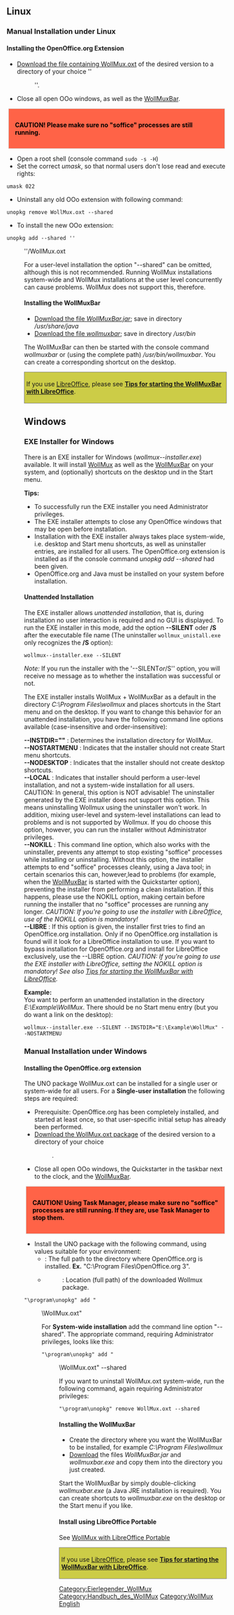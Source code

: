 == Linux ==

=== Manual Installation under Linux ===

==== Installing the OpenOffice.org Extension ====
* [[Download WollMux|Download the file containing WollMux.oxt]] of the desired version to a directory of your choice ''<DIR>''.
* Close all open OOo windows, as well as the [[WollMuxBar]].
<div style="background-color:#FF6347;border:1px solid #D3D3D3;margin:0.3em;padding:1em; color: black;">
'''CAUTION! Please make sure no "soffice" processes are still running.'''
</div>
* Open a root shell (console command <tt>sudo -s -H</tt>)
* Set the correct ''umask'', so that normal users don't lose read and execute rights:
 umask 022
* Uninstall any old OOo extension with following command:
 unopkg remove WollMux.oxt --shared
* To install the new OOo extension:
 unopkg add --shared ''<DIR>''/WollMux.oxt

For a user-level installation the option "--shared" can be omitted, although this is not recommended. Running WollMux installations system-wide and WollMux installations at the user level concurrently can cause problems. WollMux does not support this, therefore.

==== Installing the WollMuxBar ====
* [[Download WollMux|Download the file ''WollMuxBar.jar'']]; save in directory ''/usr/share/java''
* [[Download WollMux|Download the file  ''wollmuxbar'']]; save in directory ''/usr/bin''

The WollMuxBar can then be started with the console command ''wollmuxbar'' or (using the complete path) ''/usr/bin/wollmuxbar''. You can create a corresponding shortcut on the desktop.

<div style="background-color:#CCCC47;border:1px solid gray;padding:0.3em;">
If you use [http://www.libreoffice.org LibreOffice], please see '''[[WollMuxBar#LibreOffice|Tips for starting the WollMuxBar with LibreOffice]]'''.
</div>

== Windows ==

=== EXE Installer for Windows ===
There is an EXE installer for Windows (''wollmux-<VERSION>-installer.exe'') available. It will install [[WollMux]] as well as the [[WollMuxBar]] on your system, and (optionally) shortcuts on the desktop und in the Start menu.

'''Tips:'''
* To successfully run the EXE installer you need Administrator privileges.
* The EXE installer attempts to close any OpenOffice windows that may be open before installation.
* Installation with the EXE installer always takes place system-wide, i.e. desktop and Start menu shortcuts, as well as uninstaller entries, are installed for all users. The OpenOffice.org extension is installed as if the console command ''unopkg add --shared'' had been given.
* OpenOffice.org and Java must be installed on your system before installation.

==== Unattended Installation ====
The EXE installer allows ''unattended installation'', that is, during installation no user interaction is required and no GUI is displayed. To run the EXE installer in this mode, add the option '''--SILENT''' oder '''/S''' after the executable file name (The uninstaller <code>wollmux_unistall.exe</code> only recognizes the '''/S''' option):
 wollmux-<VERSION>-installer.exe --SILENT
''Note:'' If you run the installer with the '--SILENT'' or ''/S'' option, you will receive no message as to whether the installation was successful or not.

The EXE installer installs WollMux + WollMuxBar as a default in the directory ''C:\Program Files\wollmux'' and places shortcuts in the Start menu and on the desktop. If you want to change this behavior for an unattended installation, you have the following command line options available (case-insensitive and order-insensitive):
;'''--INSTDIR="<Installation_Path>"''' : Determines the installation directory for WollMux.
; '''--NOSTARTMENU''' : Indicates that the installer should not create Start menu shortcuts.
; '''--NODESKTOP''' : Indicates that the installer should not create desktop shortcuts.
; '''--LOCAL''' : Indicates that installer should perform a user-level installation, and not a system-wide installation for all users.<br>CAUTION: In general, this option is NOT advisable! The uninstaller generated by the EXE installer does not support this option. This means uninstalling Wollmux using the uninstaller won't work. In addition, mixing user-level and system-level installations can lead to problems and is not supported by Wollmux. If you do choose this option, however, you can run the installer without Administrator privileges.
; '''--NOKILL''' : This command line option, which also works with the uninstaller, prevents any attempt to stop existing "soffice" processes while installing or uninstalling. Without this option, the installer attempts to end "soffice" processes cleanly, using a Java tool; in certain scenarios this can, however,lead to problems (for example, when the [[WollMuxBar]] is started with the Quickstarter option), preventing the installer from performing a clean installation. If this happens, please use the NOKILL option, making certain before running the installer that no "soffice" processes are running any longer. ''CAUTION: If you're going to use the installer with LibreOffice, use of the NOKILL option is mandatory!''
; '''--LIBRE''' : If this option is given, the installer first tries to find an OpenOffice.org installation. Only if no OpenOffice.org installation is found will it look for a LibreOffice installation to use. If you want to bypass installation for OpenOffice.org and install for LibreOffice exclusively, use the --LIBRE option. ''CAUTION: If you're going to use the EXE installer with LibreOffice, setting the NOKILL option is mandatory! See also [[WollMuxBar#LibreOffice|Tips for starting the WollMuxBar with LibreOffice]].''

'''Example:'''<br>
You want to perform an unattended installation in the directory ''E:\Example\WollMux''. There should be no Start menu entry (but you do want a link on the desktop):
 wollmux-<VERSION>-installer.exe --SILENT --INSTDIR="E:\Example\WollMux" --NOSTARTMENU

=== Manual Installation under Windows ===

==== Installing the OpenOffice.org extension ====
The UNO package WollMux.oxt can be installed for a single user or system-wide for all users. For a '''Single-user installation''' the following steps are required:

* Prerequisite: OpenOffice.org has been completely installed, and started at least once, so that user-specific initial setup has already been performed.
* [[Download WollMux|Download the WollMux.oxt package]] of the desired version to a directory of your choice <DIR>.
* Close all open OOo windows, the Quickstarter in the taskbar next to the clock, and the [[WollMuxBar]].
<div style="background-color:#FF6347;border:1px solid #D3D3D3;margin:0.3em;padding:1em; color: black;">
'''CAUTION! Using Task Manager, please make sure no "soffice" processes are still running. If they are, use Task Manager to stop them.'''
</div>

* Install the UNO package with the following command, using values suitable for your environment:
** <OOo_Path>: The full path to the directory where OpenOffice.org is installed. '''Ex.''' "C:\Program Files\OpenOffice.org 3".
** <DIR>: Location (full path) of the downloaded Wollmux package.
 "<OOo_Path>\program\unopkg" add "<DIR>\WollMux.oxt"

For '''System-wide installation''' add the command line option "--shared". The appropriate command, requiring Administrator privileges, looks like this:
 "<OOo_Path>\program\unopkg" add "<DIR>\WollMux.oxt" --shared

If you want to uninstall WollMux.oxt system-wide, run the following command, again requiring Administrator privileges:
 "<OOo_Path>\program\unopkg" remove WollMux.oxt --shared

==== Installing the WollMuxBar ====
* Create the directory where you want the WollMuxBar to be installed, for example ''C:\Program Files\wollmux''
* [[Download WollMux|Download]] the files ''WollMuxBar.jar'' and ''wollmuxbar.exe'' and copy them into the directory you just created.

Start the WollMuxBar by simply double-clicking ''wollmuxbar.exe'' (a Java JRE installation is required). You can create shortcuts to ''wollmuxbar.exe'' on the desktop or the Start menu if you like.

==== Install using LibreOffice Portable ====
See [[WollMux_mit_LibreOffice_Portable|WollMux with LibreOffice Portable]]


<div style="background-color:#CCCC47;border:1px solid gray;padding:0.3em;">
If you use [http://www.libreoffice.org LibreOffice], please see '''[[WollMuxBar#LibreOffice|Tips for starting the WollMuxBar with LibreOffice]]'''.
</div>

[[Category:Eierlegender_WollMux]]
[[Category:Handbuch_des_WollMux]]
[[Category:WollMux English]]